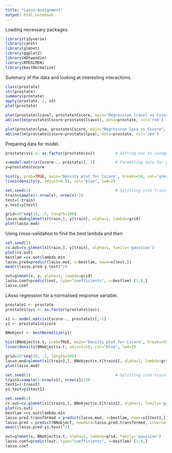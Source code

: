 ```yaml
---
title: "Lasso-Assignment"
output: html_notebook
---
```


Loading necessary packages.
```r
library(tidyverse)
library(caret)
library(glmnet)
library(ggplot2)
library(HDtweedie)
library(RPEGLMEN)
library(bestNormalize)
```

Summary of the data and looking at interesting interactions.
```r
class(prostate)
str(prostate)
summary(prostate)
apply(prostate, 2, sd)
plot(prostate)

plot(prostate$lcavol, prostate$Cscore, main="Regression lcavol vs Cscore", xlab="lcavol", ylab="Cscore")
abline(lm(prostate$Cscore~prostate$lcavol), data=prostate, col='red')

plot(prostate$lpsa, prostate$Cscore, main="Regression lpsa vs Cscore", xlab="lpsa", ylab="Csore")
abline(lm(prostate$Cscore~prostate$lpsa), data=prostate, col='red')
```

Preparing data for model.
```r
prostate$svi <- as.factor(prostate$svi)         # Setting svi to categorical variable

x=model.matrix(Cscore~., prostate)[,-1]         # Formatting data for glmnet
y=prostate$Cscore
```



```r
hist(y, prob=TRUE, main='Density plot for Cscore', breaks=50, col='grey', xlim=c(-50,250), ylim = c(0, 0.025), xlab='Cscore')
lines(density(y, adjust=0.8), col="blue", lwd=2)
```

```r
set.seed(1)                                     # Splitting into training and test data
train=sample(1:nrow(x), nrow(x)/2)
test=(-train)
y.test=y[test]
```

```r
grid=10^seq(10, -2, length=100)
lasso.mod=glmnet(x[train,], y[train], alpha=1, lambda=grid)
plot(lasso.mod)
```

Using cross-validation to find the best lambda and then
```r
set.seed(1)
cv.out=cv.glmnet(x[train,], y[train], alpha=1, family='gaussian')
plot(cv.out)
bestlam =cv.out$lambda.min
lasso.pred=predict(lasso.mod, s=bestlam, newx=x[test,])
mean((lasso.pred-y.test)^2)
```

```r
out=glmnet(x, y, alpha=1, lambda=grid)
lasso.coef=predict(out, type="coefficients", s=bestlam) [1:8,]
lasso.coef
```
LAsso regression for a normalised response variable.
```r
prostate1 <- prostate
prostate1$svi <- as.factor(prostate1$svi)

x1 <- model.matrix(Cscore~., prostate1)[,-1]
y1 <- prostate1$Cscore

BNobject <- bestNormalize(y1)

hist(BNobject$x.t, prob=TRUE, main='Density plot for Cscore', breaks=50, col='grey', xlim=c(-5,5), xlab='Cscore')
lines(density(BNobject$x.t, adjust=2), col="blue", lwd=2)
```

```r
grid=10^seq(10, -2, length=100)
lasso.mod=glmnet(x1[train1,], BNobject$x.t[train1], alpha=1, lambda=grid, family='gaussian')
plot(lasso.mod)
```

```r
set.seed(1)                                     # Splitting into training and test data
train1=sample(1:nrow(x1), nrow(x1)/2)
test1=(-train1)
y1.test=y1[test1]
```

```r
set.seed(1)
cv.out=cv.glmnet(x1[train1,], BNobject$x.t[train1], alpha=1, family='gaussian')
plot(cv.out)
bestlam =cv.out$lambda.min
lasso.pred.transformed = predict(lasso.mod, s=bestlam, newx=x1[test1,])
lasso.pred = predict(BNobject, newdata=lasso.pred.transformed, inverse=TRUE)
mean((lasso.pred-y1.test)^2)
```
```r
out=glmnet(x, BNobject$x.t, alpha=1, lambda=grid, family='gaussian')
lasso.coef=predict(out, type="coefficients", s=bestlam) [1:8,]
lasso.coef
```

